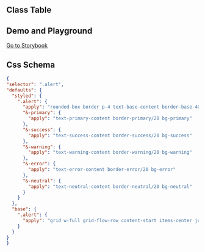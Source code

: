 
## Class Table

<CssTable name="alert" />

## Demo and Playground

[Go to Storybook](https://story.ui.icebreaker.top/?path=/docs/feedback-alert--docs)

## Css Schema

```json
{
"selector": ".alert",
"defaults": {
  "styled": {
    ".alert": {
      "apply": "rounded-box border p-4 text-base-content border-base-400",
      "&-primary": {
        "apply": "text-primary-content border-primary/20 bg-primary"
      },
      "&-success": {
        "apply": "text-success-content border-success/20 bg-success"
      },
      "&-warning": {
        "apply": "text-warning-content border-warning/20 bg-warning"
      },
      "&-error": {
        "apply": "text-error-content border-error/20 bg-error"
      },
      "&-neutral": {
        "apply": "text-neutral-content border-neutral/20 bg-neutral"
      }
    }
  },
  "base": {
    ".alert": {
      "apply": "grid w-full grid-flow-row content-start items-center justify-items-center gap-4 text-center sm:grid-flow-col sm:grid-cols-[auto_minmax(auto,1fr)] sm:justify-items-start sm:text-left"
    }
  }
}
}
```